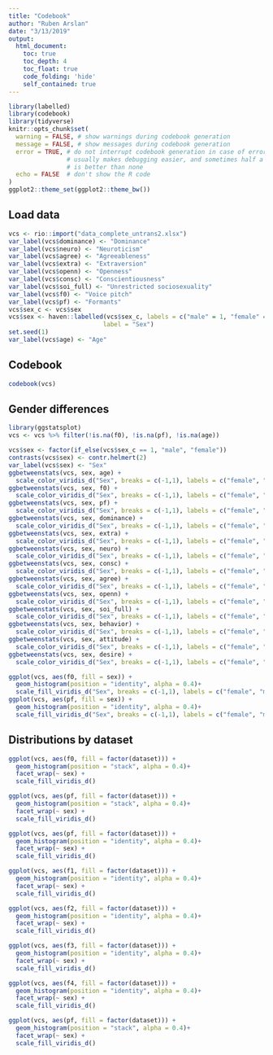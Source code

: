```yaml
---
title: "Codebook"
author: "Ruben Arslan"
date: "3/13/2019"
output:
  html_document:
    toc: true
    toc_depth: 4
    toc_float: true
    code_folding: 'hide'
    self_contained: true
---
```


```r
library(labelled)
library(codebook)
library(tidyverse)
knitr::opts_chunk$set(
  warning = FALSE, # show warnings during codebook generation
  message = FALSE, # show messages during codebook generation
  error = TRUE, # do not interrupt codebook generation in case of errors,
                # usually makes debugging easier, and sometimes half a codebook
                # is better than none
  echo = FALSE  # don't show the R code
)
ggplot2::theme_set(ggplot2::theme_bw())
```

## Load data

```r
vcs <- rio::import("data_complete_untrans2.xlsx")
var_label(vcs$dominance) <- "Dominance"
var_label(vcs$neuro) <- "Neuroticism"
var_label(vcs$agree) <- "Agreeableness"
var_label(vcs$extra) <- "Extraversion"
var_label(vcs$openn) <- "Openness"
var_label(vcs$consc) <- "Conscientiousness"
var_label(vcs$soi_full) <- "Unrestricted sociosexuality"
var_label(vcs$f0) <- "Voice pitch"
var_label(vcs$pf) <- "Formants"
vcs$sex_c <- vcs$sex
vcs$sex <- haven::labelled(vcs$sex_c, labels = c("male" = 1, "female" = -1),
                          label = "Sex")
set.seed(1)
var_label(vcs$age) <- "Age"
```

## Codebook

```r
codebook(vcs)
```

## Gender differences
```r
library(ggstatsplot)
vcs <- vcs %>% filter(!is.na(f0), !is.na(pf), !is.na(age))

vcs$sex <- factor(if_else(vcs$sex_c == 1, "male", "female"))
contrasts(vcs$sex) <- contr.helmert(2)
var_label(vcs$sex) <- "Sex"
ggbetweenstats(vcs, sex, age) +
  scale_color_viridis_d("Sex", breaks = c(-1,1), labels = c("female", "male")) 
ggbetweenstats(vcs, sex, f0) +
  scale_color_viridis_d("Sex", breaks = c(-1,1), labels = c("female", "male")) 
ggbetweenstats(vcs, sex, pf) +
  scale_color_viridis_d("Sex", breaks = c(-1,1), labels = c("female", "male")) 
ggbetweenstats(vcs, sex, dominance) +
  scale_color_viridis_d("Sex", breaks = c(-1,1), labels = c("female", "male")) 
ggbetweenstats(vcs, sex, extra) +
  scale_color_viridis_d("Sex", breaks = c(-1,1), labels = c("female", "male")) 
ggbetweenstats(vcs, sex, neuro) +
  scale_color_viridis_d("Sex", breaks = c(-1,1), labels = c("female", "male")) 
ggbetweenstats(vcs, sex, consc) +
  scale_color_viridis_d("Sex", breaks = c(-1,1), labels = c("female", "male")) 
ggbetweenstats(vcs, sex, agree) +
  scale_color_viridis_d("Sex", breaks = c(-1,1), labels = c("female", "male")) 
ggbetweenstats(vcs, sex, openn) +
  scale_color_viridis_d("Sex", breaks = c(-1,1), labels = c("female", "male")) 
ggbetweenstats(vcs, sex, soi_full) +
  scale_color_viridis_d("Sex", breaks = c(-1,1), labels = c("female", "male")) 
ggbetweenstats(vcs, sex, behavior) +
  scale_color_viridis_d("Sex", breaks = c(-1,1), labels = c("female", "male")) 
ggbetweenstats(vcs, sex, attitude) +
  scale_color_viridis_d("Sex", breaks = c(-1,1), labels = c("female", "male")) 
ggbetweenstats(vcs, sex, desire) +
  scale_color_viridis_d("Sex", breaks = c(-1,1), labels = c("female", "male")) 

ggplot(vcs, aes(f0, fill = sex)) + 
  geom_histogram(position = "identity", alpha = 0.4)+
  scale_fill_viridis_d("Sex", breaks = c(-1,1), labels = c("female", "male")) 
ggplot(vcs, aes(pf, fill = sex)) + 
  geom_histogram(position = "identity", alpha = 0.4)+
  scale_fill_viridis_d("Sex", breaks = c(-1,1), labels = c("female", "male")) 

```


## Distributions by dataset
```r
ggplot(vcs, aes(f0, fill = factor(dataset))) + 
  geom_histogram(position = "stack", alpha = 0.4)+
  facet_wrap(~ sex) +
  scale_fill_viridis_d()

ggplot(vcs, aes(pf, fill = factor(dataset))) + 
  geom_histogram(position = "stack", alpha = 0.4)+
  facet_wrap(~ sex) +
  scale_fill_viridis_d()

ggplot(vcs, aes(pf, fill = factor(dataset))) + 
  geom_histogram(position = "identity", alpha = 0.4)+
  facet_wrap(~ sex) +
  scale_fill_viridis_d()

ggplot(vcs, aes(f1, fill = factor(dataset))) + 
  geom_histogram(position = "identity", alpha = 0.4)+
  facet_wrap(~ sex) +
  scale_fill_viridis_d()

ggplot(vcs, aes(f2, fill = factor(dataset))) + 
  geom_histogram(position = "identity", alpha = 0.4)+
  facet_wrap(~ sex) +
  scale_fill_viridis_d()

ggplot(vcs, aes(f3, fill = factor(dataset))) + 
  geom_histogram(position = "identity", alpha = 0.4)+
  facet_wrap(~ sex) +
  scale_fill_viridis_d()

ggplot(vcs, aes(f4, fill = factor(dataset))) + 
  geom_histogram(position = "identity", alpha = 0.4)+
  facet_wrap(~ sex) +
  scale_fill_viridis_d()

ggplot(vcs, aes(pf, fill = factor(dataset))) + 
  geom_histogram(position = "stack", alpha = 0.4)+
  facet_wrap(~ sex) +
  scale_fill_viridis_d()
```
